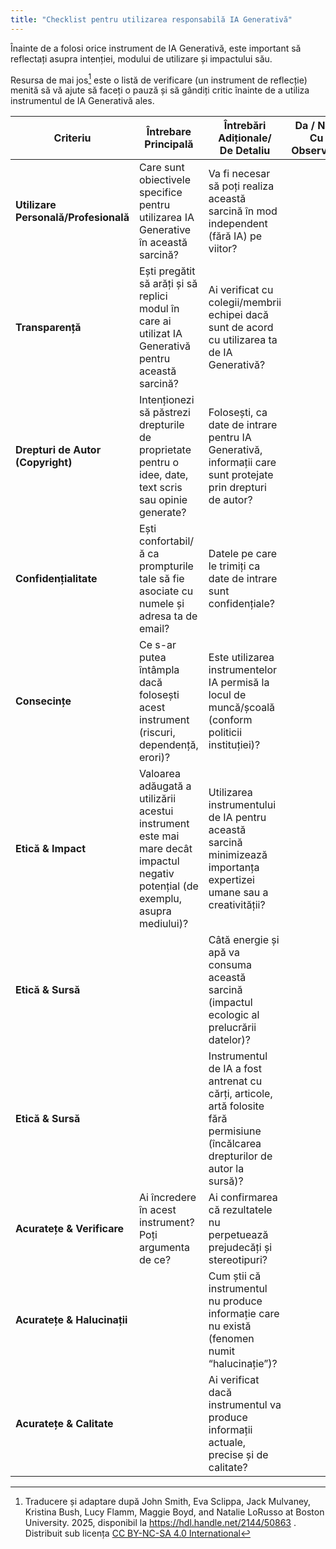 ```yaml
---
title: "Checklist pentru utilizarea responsabilă IA Generativă"
---
```


Înainte de a folosi orice instrument de IA Generativă, este important să reflectați asupra intenției, modului de utilizare și impactului său.

Resursa de mai jos[^1] este o listă de verificare (un instrument de reflecție) menită să vă ajute să faceți o pauză și să gândiți critic înainte de a utiliza instrumentul de IA Generativă ales.

[^1]: Traducere și adaptare după John Smith, Eva Sclippa, Jack Mulvaney, Kristina Bush, Lucy Flamm, Maggie Boyd, and Natalie LoRusso at Boston University. 2025, disponibil la <https://hdl.handle.net/2144/50863> . Distribuit sub licența [CC BY-NC-SA 4.0 International](https://creativecommons.org/licenses/by-nc-sa/4.0/deed.ro)

| Criteriu | Întrebare Principală | Întrebări Adiționale/<br>De Detaliu | Da / Nu / Cu Observații | Comentarii / Riscuri Identificate |
|---------------|---------------|---------------|---------------|---------------|
| **Utilizare Personală/Profesională** | Care sunt obiectivele specifice pentru utilizarea IA Generative în această sarcină? | Va fi necesar să poți realiza această sarcină în mod independent (fără IA) pe viitor? |  | Există o alternativă sau o resursă suplimentară care te poate ajuta să rezolvi mai bine sarcina? |
| **Transparență** | Ești pregătit să arăți și să replici modul în care ai utilizat IA Generativă pentru această sarcină? | Ai verificat cu colegii/membrii echipei dacă sunt de acord cu utilizarea ta de IA Generativă? |  | Necesitatea de a documenta prompturile și rezultatele pentru audit sau replicare. |
| **Drepturi de Autor (Copyright)** | Intenționezi să păstrezi drepturile de proprietate pentru o idee, date, text scris sau opinie generate? | Folosești, ca date de intrare pentru IA Generativă, informații care sunt protejate prin drepturi de autor? |  | Prin utilizarea ideilor tale ca date de intrare, este posibil să nu mai deții proprietatea intelectuală a conținutului creativ generat. |
| **Confidențialitate** | Ești confortabil/ă ca prompturile tale să fie asociate cu numele și adresa ta de email? | Datele pe care le trimiți ca date de intrare sunt confidențiale? |  | Risc: Este posibil ca instrumentul de IA utilizat să folosească datele introduse pentru antrenament. Nu distribui informații confidențiale! |
| **Consecințe** | Ce s-ar putea întâmpla dacă folosești acest instrument (riscuri, dependență, erori)? | Este utilizarea instrumentelor IA permisă la locul de muncă/școală (conform politicii instituției)? |  | Asigură-te că ai verificat politica de utilizare a IA cu angajatorul/instituția. |
| **Etică & Impact** | Valoarea adăugată a utilizării acestui instrument este mai mare decât impactul negativ potențial (de exemplu, asupra mediului)? | Utilizarea instrumentului de IA pentru această sarcină minimizează importanța expertizei umane sau a creativității? |  | Opțiuni: Poți alege să faci sarcina tu însuți/însăți sau să găsești pe cineva să te ajute. |
| **Etică & Sursă** |  | Câtă energie și apă va consuma această sarcină (impactul ecologic al prelucrării datelor)? |  |  |
| **Etică & Sursă** |  | Instrumentul de IA a fost antrenat cu cărți, articole, artă folosite fără permisiune (încălcarea drepturilor de autor la sursă)? |  |  |
| **Acuratețe & Verificare** | Ai încredere în acest instrument? Poți argumenta de ce? | Ai confirmarea că rezultatele nu perpetuează prejudecăți și stereotipuri? |  |  |
| **Acuratețe & Halucinații** |  | Cum știi că instrumentul nu produce informație care nu există (fenomen numit "halucinație")? |  |  |
| **Acuratețe & Calitate** |  | Ai verificat dacă instrumentul va produce informații actuale, precise și de calitate? |  | Acțiune: Verifică de două ori informația pe care instrumentul o oferă ca referință prin accesarea surselor originale. |